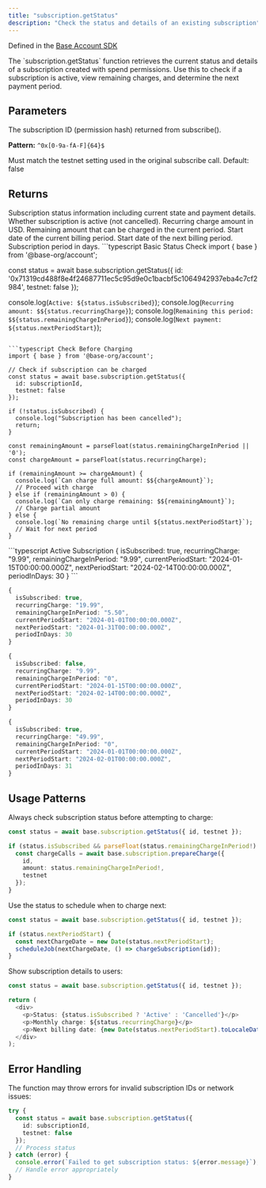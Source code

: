 ```yaml
---
title: "subscription.getStatus"
description: "Check the status and details of an existing subscription"
---
```


Defined in the [Base Account SDK](https://github.com/base/account-sdk)

<Info>
The `subscription.getStatus` function retrieves the current status and details of a subscription created with spend permissions. Use this to check if a subscription is active, view remaining charges, and determine the next payment period.
</Info>

## Parameters

<ParamField body="id" type="string" required>
The subscription ID (permission hash) returned from subscribe().

**Pattern:** `^0x[0-9a-fA-F]{64}$`
</ParamField>

<ParamField body="testnet" type="boolean">
Must match the testnet setting used in the original subscribe call. Default: false
</ParamField>

## Returns

<ResponseField name="result" type="SubscriptionStatus">
Subscription status information including current state and payment details.

<Expandable title="SubscriptionStatus properties">
<ResponseField name="isSubscribed" type="boolean">
Whether subscription is active (not cancelled).
</ResponseField>

<ResponseField name="recurringCharge" type="string">
Recurring charge amount in USD.
</ResponseField>

<ResponseField name="remainingChargeInPeriod" type="string">
Remaining amount that can be charged in the current period.
</ResponseField>

<ResponseField name="currentPeriodStart" type="Date">
Start date of the current billing period.
</ResponseField>

<ResponseField name="nextPeriodStart" type="Date">
Start date of the next billing period.
</ResponseField>

<ResponseField name="periodInDays" type="number">
Subscription period in days.
</ResponseField>
</Expandable>
</ResponseField>

<RequestExample>
```typescript Basic Status Check
import { base } from '@base-org/account';

const status = await base.subscription.getStatus({
  id: '0x71319cd488f8e4f24687711ec5c95d9e0c1bacbf5c1064942937eba4c7cf2984',
  testnet: false
});

console.log(`Active: ${status.isSubscribed}`);
console.log(`Recurring amount: $${status.recurringCharge}`);
console.log(`Remaining this period: $${status.remainingChargeInPeriod}`);
console.log(`Next payment: ${status.nextPeriodStart}`);
```

```typescript Check Before Charging
import { base } from '@base-org/account';

// Check if subscription can be charged
const status = await base.subscription.getStatus({
  id: subscriptionId,
  testnet: false
});

if (!status.isSubscribed) {
  console.log("Subscription has been cancelled");
  return;
}

const remainingAmount = parseFloat(status.remainingChargeInPeriod || '0');
const chargeAmount = parseFloat(status.recurringCharge);

if (remainingAmount >= chargeAmount) {
  console.log(`Can charge full amount: $${chargeAmount}`);
  // Proceed with charge
} else if (remainingAmount > 0) {
  console.log(`Can only charge remaining: $${remainingAmount}`);
  // Charge partial amount
} else {
  console.log(`No remaining charge until ${status.nextPeriodStart}`);
  // Wait for next period
}
```
</RequestExample>

<ResponseExample>
```typescript Active Subscription
{
  isSubscribed: true,
  recurringCharge: "9.99",
  remainingChargeInPeriod: "9.99",
  currentPeriodStart: "2024-01-15T00:00:00.000Z",
  nextPeriodStart: "2024-02-14T00:00:00.000Z",
  periodInDays: 30
}
```

```typescript Partially Charged Subscription
{
  isSubscribed: true,
  recurringCharge: "19.99",
  remainingChargeInPeriod: "5.50",
  currentPeriodStart: "2024-01-01T00:00:00.000Z",
  nextPeriodStart: "2024-01-31T00:00:00.000Z",
  periodInDays: 30
}
```

```typescript Cancelled Subscription
{
  isSubscribed: false,
  recurringCharge: "9.99",
  remainingChargeInPeriod: "0",
  currentPeriodStart: "2024-01-15T00:00:00.000Z",
  nextPeriodStart: "2024-02-14T00:00:00.000Z",
  periodInDays: 30
}
```

```typescript Fully Charged Period
{
  isSubscribed: true,
  recurringCharge: "49.99",
  remainingChargeInPeriod: "0",
  currentPeriodStart: "2024-01-01T00:00:00.000Z",
  nextPeriodStart: "2024-02-01T00:00:00.000Z",
  periodInDays: 31
}
```
</ResponseExample>

## Usage Patterns

<Tabs>
<Tab title="Check Before Charge">
Always check subscription status before attempting to charge:

```typescript
const status = await base.subscription.getStatus({ id, testnet });

if (status.isSubscribed && parseFloat(status.remainingChargeInPeriod!) > 0) {
  const chargeCalls = await base.subscription.prepareCharge({
    id,
    amount: status.remainingChargeInPeriod!,
    testnet
  });
}
```
</Tab>

<Tab title="Schedule Next Charge">
Use the status to schedule when to charge next:

```typescript
const status = await base.subscription.getStatus({ id, testnet });

if (status.nextPeriodStart) {
  const nextChargeDate = new Date(status.nextPeriodStart);
  scheduleJob(nextChargeDate, () => chargeSubscription(id));
}
```
</Tab>

<Tab title="Display to User">
Show subscription details to users:

```typescript
const status = await base.subscription.getStatus({ id, testnet });

return (
  <div>
    <p>Status: {status.isSubscribed ? 'Active' : 'Cancelled'}</p>
    <p>Monthly charge: ${status.recurringCharge}</p>
    <p>Next billing date: {new Date(status.nextPeriodStart).toLocaleDateString()}</p>
  </div>
);
```
</Tab>
</Tabs>

## Error Handling

The function may throw errors for invalid subscription IDs or network issues:

```typescript
try {
  const status = await base.subscription.getStatus({
    id: subscriptionId,
    testnet: false
  });
  // Process status
} catch (error) {
  console.error(`Failed to get subscription status: ${error.message}`);
  // Handle error appropriately
}
```


<PolicyBanner />